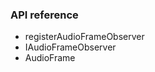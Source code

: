 <PlatformWrapper platform="react-native">

### API reference

* <Link to = "{{global.API_REF_RN_ROOT_VOICE}}/class_imediaengine.html#api_imediaengine_registeraudioframeobserver">registerAudioFrameObserver</Link>

* <Link to = "{{global.API_REF_RN_ROOT_VOICE}}/class_iaudioframeobserver.html">IAudioFrameObserver</Link>

* <Link to = "{{global.API_REF_RN_ROOT_VOICE}}/rtc_api_data_type.html#class_audioframe">AudioFrame</Link>

</PlatformWrapper>